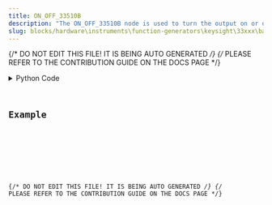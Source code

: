 ```yaml
---
title: ON_OFF_33510B
description: "The ON_OFF_33510B node is used to turn the output on or off."
slug: blocks/hardware\instruments\function-generators\keysight\33xxx\basic\on-off-33510b
---
```


{/* DO NOT EDIT THIS FILE! IT IS BEING AUTO GENERATED */}
{/* PLEASE REFER TO THE CONTRIBUTION GUIDE ON THE DOCS PAGE */}


<PythonDocsDisplay docstring={docstring} />
<details>
<summary>Python Code</summary>



<Code code={pythonCode} lang="py" wrap theme="dracula" />

[Find this Flojoy Block on GitHub](https://github.com/flojoy-ai/blocks/blob/main/blocks/HARDWARE\INSTRUMENTS\FUNCTION_GENERATORS\KEYSIGHT\33XXX\BASIC\ON_OFF_33510B/ON_OFF_33510B.py)

</details>

## Example


<GetHelpWidget />


<AppDisplay app={app} blockName="ON_OFF_33510B" client:visible />


<Example />

{/* DO NOT EDIT THIS FILE! IT IS BEING AUTO GENERATED */}
{/* PLEASE REFER TO THE CONTRIBUTION GUIDE ON THE DOCS PAGE */}

